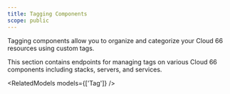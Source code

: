 ```yaml
---
title: Tagging Components
scope: public
---
```


Tagging components allow you to organize and categorize your Cloud 66 resources using custom tags.

This section contains endpoints for managing tags on various Cloud 66 components including stacks, servers, and services.

<RelatedModels models={['Tag']} />